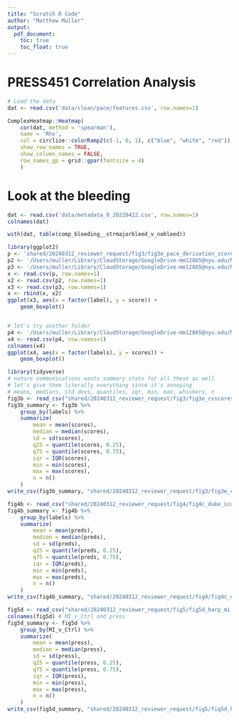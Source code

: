 ```yaml
---
title: "Scratch R Code"
author: "Matthew Muller"
output:
  pdf_document:
    toc: true
    toc_float: true
---
```


# PRESS451 Correlation Analysis
```r
# Load the data
dat <- read.csv('data/clean/pace/features.csv', row.names=1)

ComplexHeatmap::Heatmap(
    cor(dat, method = 'spearman'),
    name = 'Rho',
    col = circlize::colorRamp2(c(-1, 0, 1), c("blue", "white", "red")),
    show_row_names = TRUE,
    show_column_names = FALSE,
    row_names_gp = grid::gpar(fontsize = 4)
    )
```


# Look at the bleeding
```r
dat <- read.csv('data/metadata_9_20220422.csv', row.names=1)
colnames(dat)

with(dat, table(comp_bleeding__strmajorbleed_v_nobleed))
```

```r
library(ggplot2)
p <- 'shared/20240312_reviewer_request/fig3/fig3e_pace_derivation_scores.csv'
p2 <- '/Users/muller/Library/CloudStorage/GoogleDrive-mm12865@nyu.edu/My Drive/RugglesLab/projects/platelet-activity/output/pace_scores_press_01.csv'
p3 <- '/Users/muller/Library/CloudStorage/GoogleDrive-mm12865@nyu.edu/My Drive/RugglesLab/projects/platelet-activity/output/pace_predictions.csv'
x <- read.csv(p, row.names=1)
x2 <- read.csv(p2, row.names=1)
x3 <- read.csv(p3, row.names=1)
x <- rbind(x, x2)
ggplot(x3, aes(x = factor(label), y = score)) +
    geom_boxplot()


# let's try another folder
p4 <- '/Users/muller/Library/CloudStorage/GoogleDrive-mm12865@nyu.edu/My Drive/RugglesLab/projects/platelet-activity/output/pace_press_scoring_tiles__run_4/pace_press_metadata_with_scores_and_tiles.csv'
x4 <- read.csv(p4, row.names=1)
colnames(x4)
ggplot(x4, aes(x = factor(labels), y = scores)) +
    geom_boxplot()
```

```r
library(tidyverse)
# nature communications wants summary stats for all these as well
# let's give them literally everything since it's annoying
# means, medians, std devs, quantiles, iqr, min, max, whiskers, n
fig3b <- read_csv("shared/20240312_reviewer_request/fig3/fig3e_cvscores.csv")
fig3b_summary <- fig3b %>%
    group_by(labels) %>%
    summarize(
        mean = mean(scores),
        median = median(scores),
        sd = sd(scores),
        q25 = quantile(scores, 0.25),
        q75 = quantile(scores, 0.75),
        iqr = IQR(scores),
        min = min(scores),
        max = max(scores),
        n = n()
    )
write_csv(fig3b_summary, "shared/20240312_reviewer_request/fig3/fig3e_cvscores_summary.csv")

fig4b <- read_csv("shared/20240312_reviewer_request/fig4/fig4c_duke_scores.csv")
fig4b_summary <- fig4b %>%
    group_by(labels) %>%
    summarize(
        mean = mean(preds),
        median = median(preds),
        sd = sd(preds),
        q25 = quantile(preds, 0.25),
        q75 = quantile(preds, 0.75),
        iqr = IQR(preds),
        min = min(preds),
        max = max(preds),
        n = n()
    )
write_csv(fig4b_summary, "shared/20240312_reviewer_request/fig4/fig4c_duke_scores_summary.csv")

fig5d <- read_csv("shared/20240312_reviewer_request/fig5/fig5d_harp_mi.csv")
colnames(fig5d) # MI_v_Ctrl and press
fig5d_summary <- fig5d %>%
    group_by(MI_v_Ctrl) %>%
    summarize(
        mean = mean(press),
        median = median(press),
        sd = sd(press),
        q25 = quantile(press, 0.25),
        q75 = quantile(press, 0.75),
        iqr = IQR(press),
        min = min(press),
        max = max(press),
        n = n()
    )
write_csv(fig5d_summary, "shared/20240312_reviewer_request/fig5/fig5d_harp_mi_summary.csv")

```